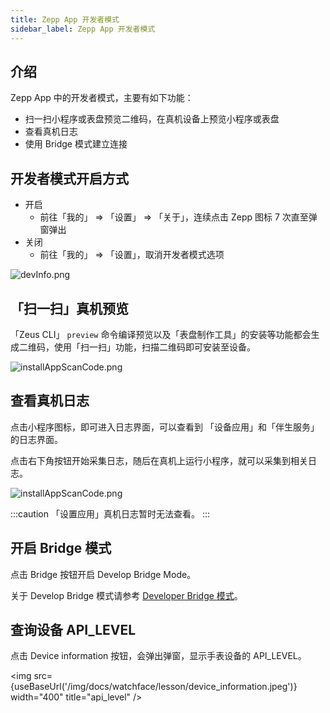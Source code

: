 ```yaml
---
title: Zepp App 开发者模式
sidebar_label: Zepp App 开发者模式
---
```



## 介绍

Zepp App 中的开发者模式，主要有如下功能：

- 扫一扫小程序或表盘预览二维码，在真机设备上预览小程序或表盘
- 查看真机日志
- 使用 Bridge 模式建立连接

## 开发者模式开启方式

- 开启
  - 前往「我的」 => 「设置」 => 「关于」，连续点击 Zepp 图标 7 次直至弹窗弹出
- 关闭
  - 前往「我的」 => 「设置」，取消开发者模式选项

![devInfo.png](/img/zh-cn/docs/watchface/lesson/dev_info.jpg)

## 「扫一扫」真机预览

「Zeus CLI」 `preview` 命令编译预览以及「表盘制作工具」的安装等功能都会生成二维码，使用「扫一扫」功能，扫描二维码即可安装至设备。

![installAppScanCode.png](/img/zh-cn/docs/watchface/lesson/install_app_scan_code.jpg)

## 查看真机日志

点击小程序图标，即可进入日志界面，可以查看到 「设备应用」和「伴生服务」的日志界面。

点击右下角按钮开始采集日志，随后在真机上运行小程序，就可以采集到相关日志。

![installAppScanCode.png](/img/docs/guides/tools/real_machine_log.jpg)

:::caution
「设置应用」真机日志暂时无法查看。
:::

## 开启 Bridge 模式

点击 Bridge 按钮开启 Develop Bridge Mode。

关于 Develop Bridge 模式请参考 [Developer Bridge 模式](../faq/developer-bridge-mode.md)。

## 查询设备 API_LEVEL

点击 Device information 按钮，会弹出弹窗，显示手表设备的 API_LEVEL。

<img src={useBaseUrl('/img/docs/watchface/lesson/device_information.jpeg')} width="400" title="api_level" />
